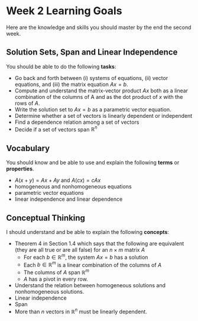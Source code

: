 # Week 2 Learning Goals

Here are the knowledge and skills you should master by the end the second week.


## Solution Sets, Span and Linear Independence

You should be able to do the following **tasks**:

* Go back and forth between (i) systems of equations, (ii) vector equations, and (iii) the matrix equation $Ax = b$.
* Compute and understand the matrix-vector product $A x$ both as a linear combination of the columns of A and as the dot product of $x$ with the rows of $A$.
* Write the solution set to $Ax=b$ as a parametric vector equation.
* Determine whether a set of vectors is linearly dependent or independent
* Find a dependence relation among a set of vectors
* Decide if a set of vectors span $\mathbb{R}^n$

## Vocabulary

You should know and be able to use and explain the following **terms** or **properties**. 

* $A(x + y) = Ax + Ay$ and $A(c x) = c A x$
* homogeneous and nonhomogeneous equations
* parametric vector equations
* linear independence and linear dependence

## Conceptual Thinking

I should understand and be able to explain the following **concepts**:

* Theorem 4 in Section 1.4 which says that the following are equivalent (they are all true or are all false) for an $n \times m$ matrix $A$
    * For each $b \in  \mathbb{R}^m$, the system $A x = b$ has a solution
    * Each $b \in  \mathbb{R}^m$ is a linear combination of the columns of $A$
    * The columns of $A$ span $\mathbb{R}^m$
    * $A$ has a pivot in every row.
* Understand the relation between homogeneous solutions and nonhomogeneous solutions.
* Linear independence
* Span
* More than $n$ vectors in $\mathbb{R}^n$ must be linearly dependent.
